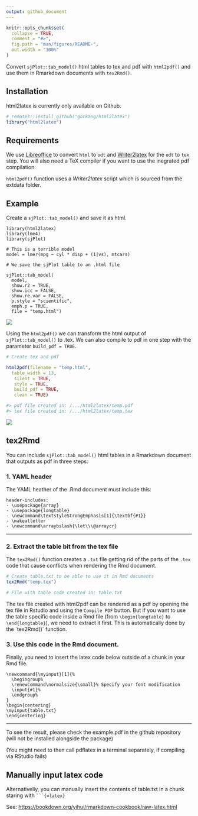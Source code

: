 ```yaml
---
output: github_document
---
```


```r
knitr::opts_chunk$set(
  collapse = TRUE,
  comment = "#>",
  fig.path = "man/figures/README-",
  out.width = "100%"
)
```

Convert `sjPlot::tab_model()` html tables to tex and pdf with `html2pdf()` and use them in Rmarkdown documents with `tex2Rmd()`.  


## Installation

html2latex is currently only available on Github.

``` r
# remotes::install_github("gorkang/html2latex")
library("html2latex")
```

## Requirements

We use [Libreoffice](https://www.libreoffice.org/) to convert `html` to
`odt` and
[Writer2latex](https://sourceforge.net/projects/writer2latex/files/writer2latex/)
for the `odt` to `tex` step. You will also need a TeX compiler if you
want to use the inegrated pdf compilation.

`html2pdf()` function uses a *Writer2latex* script which is sourced from
the extdata folder.

## Example

Create a `sjPlot::tab_model()` and save it as html.

    library(html2latex)
    library(lme4)
    library(sjPlot)
    
    # This is a terrible model
    model = lmer(mpg ~ cyl * disp + (1|vs), mtcars)
    
    # We save the sjPlot table to an .html file
    
    sjPlot::tab_model(
      model,
      show.r2 = TRUE,
      show.icc = FALSE,
      show.re.var = FALSE,
      p.style = "scientific",
      emph.p = TRUE,
      file = "temp.html")

![](img/sjplot.png)


Using the `html2pdf()` we can transform the html output of `sjPlot::tab_model()` to .tex. We can also compile to pdf in one step with the parameter `build_pdf = TRUE`.  

``` r
# Create tex and pdf

html2pdf(filename = "temp.html", 
  table_width = 13, 
   silent = TRUE, 
   style = TRUE, 
   build_pdf = TRUE, 
   clean = TRUE)

#> pdf file created in: /.../html2latex/temp.pdf
#> tex file created in: /.../html2latex/temp.tex
```

![](img/html2latex.png)



## tex2Rmd

You can include `sjPlot::tab_model()` html tables in a Rmarkdown document that outputs as pdf in three steps:

### 1\. YAML header

The YAML heather of the .Rmd document must include this:

    header-includes:
    - \usepackage{array}
    - \usepackage{longtable}
    - \newcommand\textstyleStrongEmphasis[1]{\textbf{#1}}
    - \makeatletter
    - \newcommand\arraybslash{\let\\\@arraycr}

---  


### 2\. Extract the table bit from the tex file

The `tex2Rmd()` function creates a `.txt` file getting rid of the parts of the `.tex` code that cause conflicts when rendering the Rmd document.  

``` r
# Create table.txt to be able to use it in Rmd documents
tex2Rmd("temp.tex")

# File with table code created in: table.txt
```

The tex file created with html2pdf can be rendered as a pdf by opening the tex file in Rstudio and using the `Compile PDF` button. But if you want to use the table specific code inside a Rmd file (from `\begin{longtable}` to `\end{longtable}`), we need to extract it first. This is automatically done by the ´tex2Rmd()´ function.  


### 3\. Use this code in the Rmd document.

Finally, you need to insert the latex code below outside of a chunk in your Rmd file.

    \newcommand{\myinput}[1]{%
      \begingroup%
      \renewcommand\normalsize{\small}% Specify your font modification
      \input{#1}%
      \endgroup%
    }
    \begin{centering}
    \myinput{table.txt}
    \end{centering}

-----

To see the result, please check the example.pdf in the github repository (will not be installed alongside the package)

(You might need to then call pdflatex in a terminal separately, if compiling via RStudio fails)


## Manually input latex code

Alternativelly, you can manually insert the contents of table.txt in a chunk staring with ` ```{=latex} `

See: <https://bookdown.org/yihui/rmarkdown-cookbook/raw-latex.html>
